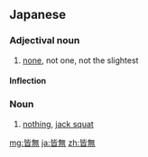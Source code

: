 ==Japanese==
{{ja-kanjitab|かい|む|yomi=on}}

===Adjectival noun===
{{ja-adj|infl=na|かいむ}}

# [[none]], not one, not the slightest

====Inflection====
{{ja-na|かいむ}}

===Noun===
{{ja-noun|infl=na|かいむ}}

# [[nothing]], [[jack squat]]

[[mg:皆無]]
[[ja:皆無]]
[[zh:皆無]]